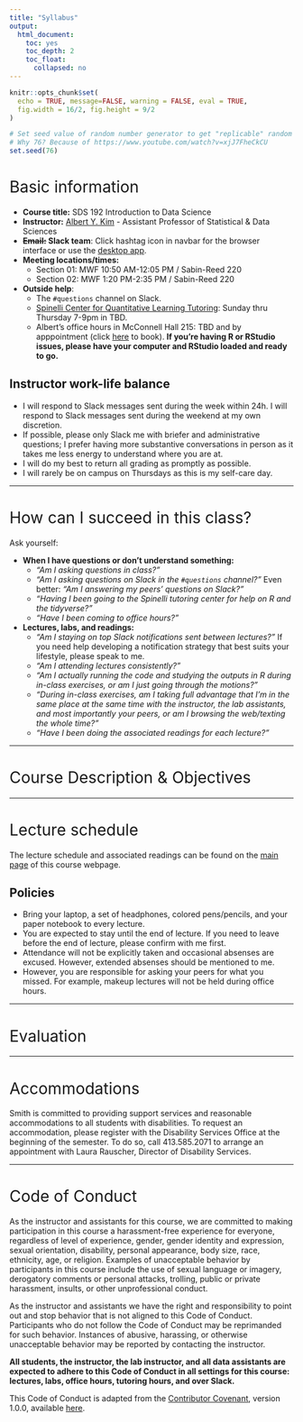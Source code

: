 ```yaml
---
title: "Syllabus"
output:
  html_document:
    toc: yes
    toc_depth: 2
    toc_float:
      collapsed: no
---
```


```r
knitr::opts_chunk$set(
  echo = TRUE, message=FALSE, warning = FALSE, eval = TRUE, 
  fig.width = 16/2, fig.height = 9/2
)

# Set seed value of random number generator to get "replicable" random numbers.
# Why 76? Because of https://www.youtube.com/watch?v=xjJ7FheCkCU
set.seed(76)
```

<style>
h1{font-weight: 400;}
</style>


# Basic information {#basicinfo}

* **Course title:** SDS 192 Introduction to Data Science
* **Instructor:** [Albert Y. Kim](https://rudeboybert.rbind.io/) - Assistant Professor of Statistical & Data Sciences
* **~~Email:~~ Slack team**: Click hashtag icon in navbar for the browser interface or use the [desktop app](https://slack.com/downloads/){target="_blank"}.
* **Meeting locations/times:** 
    + Section 01: MWF 10:50 AM-12:05 PM / Sabin-Reed 220
    + Section 02: MWF 1:20 PM-2:35 PM / Sabin-Reed 220
* **Outside help**:
    + The `#questions` channel on Slack.
    + [Spinelli Center for Quantitative Learning Tutoring](https://www.smith.edu/qlc/tutoring.html?colStats=open#PanelStats){target="_blank"}: Sunday thru Thursday 7-9pm in TBD. 
    + Albert's office hours in McConnell Hall 215: TBD and by apppointment (click [here](https://calendar.google.com/calendar/selfsched?sstoken=UVBidEVzZlJ3a2dYfGRlZmF1bHR8NmExNDk4OGM5ZWZiYWNmOWYxYWRkZDM0NmU3ZGRmMzE){target="_blank"} to book). **If you're having R or RStudio issues, please have your computer and RStudio loaded and ready to go.**
<!--    
    + Spinelli Center Data Counselor Vahab Khademi in Seelye 207: By [appointment](https://www.smith.edu/qlc/tutoring.html?colDataCnslr=open#PanelDataCnslr){target="_blank"}.
-->    

## Instructor work-life balance {#work-life-balance}

* I will respond to Slack messages sent during the week within 24h. I will respond to Slack messages sent during the weekend at my own discretion.
* If possible, please only Slack me with briefer and administrative questions; I prefer having more substantive conversations in person as it takes me less energy to understand where you are at.
* I will do my best to return all grading as promptly as possible.
* I will rarely be on campus on Thursdays as this is my self-care day.



***



# How can I succeed in this class?

Ask yourself:

* **When I have questions or don't understand something:**
    + *"Am I asking questions in class?"*
    + *"Am I asking questions on Slack in the `#questions` channel?"* Even better: *"Am I answering my peers' questions on Slack?"*
    + *"Having I been going to the Spinelli tutoring center for help on R and the tidyverse?"*
    + *"Have I been coming to office hours?"*
* **Lectures, labs, and readings:**
    + *"Am I staying on top Slack notifications sent between lectures?"* If you need help developing a notification strategy that best suits your lifestyle, please speak to me. 
    + *"Am I attending lectures consistently?"*
    + *"Am I actually running the code and studying the outputs in R during in-class exercises, or am I just going through the motions?"*
    + *"During in-class exercises, am I taking full advantage that I'm in the same place at the same time with the instructor, the lab assistants, and most importantly your peers, or am I browsing the web/texting the whole time?"*
    + *"Have I been doing the associated readings for each lecture?"*



***



# Course Description & Objectives





***



# Lecture schedule {#topicschedule}

The lecture schedule and associated readings can be found on the [main page](index.html) of this course webpage.

## Policies {#policies}

* Bring your laptop, a set of headphones, colored pens/pencils, and your paper notebook to every lecture.
* You are expected to stay until the end of lecture. If you need to leave before the end of lecture, please confirm with me first.
* Attendance will not be explicitly taken and occasional absenses are excused. However, extended absenses should be mentioned to me.
* However, you are responsible for asking your peers for what you missed. For example, makeup lectures will not be held during office hours.



***



# Evaluation

<!--
## Engagement 10% {#engagement}

It is difficult to explicit codify what constitutes "an engaged student," so
instead I present the following rough principle I will follow: *you'll only get
out of this class as much as you put in*. That being said, here are multiple
pathways for you to stay engaged in this class:

* Asking and answering questions in class.
* Coming to office hours.
* Posting questions on Slack. Even better, responding to questions on Slack.
* Your peer evaluations for your mini-projects.


## Midterms 35%

* Two midterms during the semester
* Lower score weighted 15% and higher score weighted 20%.


## Five mini-projects 50%

* Mini-project 1: 5% - Groups of 2 selected by instructor.
* Mini-project 2: 7.5% - Groups of 2 selected by yourselves, must be a new partner.
* Mini-project 3: 10% - Groups of 2 selected by instructor, you'll be assigned a new partner.
* Mini-project 4: 12.5% - Groups of 2 selected by yourselves, must be a new partner.
* Mini-project 5: 15% - Groups of 2-3 freely chosen by yourselves.


## Policies

1. **Collaboration**: While I encourage you to work with your peers for problem
sets and labs, you must submit your own answers and not simple rewordings of
another's work. Furthermore, all collaborations must be explicitly acknowledged
in your submissions.
1. **Honor Code**: All your work must follow the [Smith College Academic Honor
Code Statement](https://www.smith.edu/sao/handbook/socialconduct/honorcode.php){target="_blank"};
in particular all external sources must be cited in your submissions.
1. **Mini-projects and DataCamp**:
    + No extensions will be granted without a dean's note.
1. **Midterms/quizzes**:
    + No make-up quizzes or midterms will be allowed without a dean's note. 
    + Timestamps for all midterms will be strictly enforced.
1. **Grading**: I reserve the right to not discuss any grading issues in class and instead direct you to office hours. 

-->



***



# Accommodations {#accommodations}
 
Smith is committed to providing support services and reasonable accommodations to all students with disabilities. To request an accommodation, please register with the Disability Services Office at the beginning of the semester. To do so, call 413.585.2071 to arrange an appointment with Laura Rauscher, Director of Disability Services.



***



# Code of Conduct {#codeofconduct}

As the instructor and assistants for this course, we are committed to making
participation in this course a harassment-free experience for everyone,
regardless of level of experience, gender, gender identity and expression,
sexual orientation, disability, personal appearance, body size, race, ethnicity,
age, or religion. Examples of unacceptable behavior by participants in this
course include the use of sexual language or imagery, derogatory comments or
personal attacks, trolling, public or private harassment, insults, or other
unprofessional conduct.

As the instructor and assistants we have the right and responsibility to point
out and stop behavior that is not aligned to this Code of Conduct. Participants
who do not follow the Code of Conduct may be reprimanded for such behavior.
Instances of abusive, harassing, or otherwise unacceptable behavior may be
reported by contacting the instructor.

**All students, the instructor, the lab instructor, and all data assistants are
expected to adhere to this Code of Conduct in all settings for this course:
lectures, labs, office hours, tutoring hours, and over Slack.**

This Code of Conduct is adapted from the [Contributor
Covenant](http://contributor-covenant.org){target="_blank"}, version 1.0.0,
available [here](http://contributor-covenant.org/version/1/0/0/){target="_blank"}.




